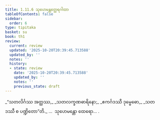 ```yaml
---
title: 1.11.6 သုဟေမန္တတ္ထေရဂါထာ
tableOfContents: false
sidebar:
  order: 6
type: tipitaka
basket: su
book: th1
review:
  current: review
  updated: '2025-10-20T20:39:45.713588'
  updated_by: ''
  notes: ''
  history:
  - state: review
    date: '2025-10-20T20:39:45.713588'
    updated_by: ''
    notes: ''
    previous_state: draft
---
```



<DynamicBreadcrumb />


<ReviewStatus review={frontmatter.review} showDetails={true} />

<HypothesisAnnotation frontmatter={frontmatter} />

<Division number="106" book="th1" e="ch" v="19" p="242">

<Paragraph number="237" type="verses" book="th1">
_“သတလိင်္ဂဿ အတ္ထဿ,_  
_သတလက္ခဏဓာရိနော;_  
_ဧကင်္ဂဒဿီ ဒုမ္မေဓော,_  
_သတဒဿီ စ ပဏ္ဍိတော”တိ._  


</Paragraph>
</Division>

<Paragraph number="238" type="center" book="th1">
…  သုဟေမန္တော ထေရော… .
</Paragraph>